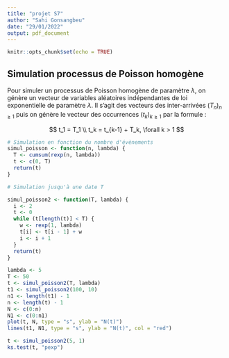 ---
title: "projet S7"
author: "Sahi Gonsangbeu"
date: "29/01/2022"
output: pdf_document
---

```{r setup, include=FALSE}
knitr::opts_chunk$set(echo = TRUE)
```

## Simulation processus de Poisson homogène

Pour simuler un processus de Poisson homogène de paramètre $\lambda$, on génère un vecteur de variables aléatoires indépendantes de loi exponentielle de paramètre $\lambda$. Il s'agit des vecteurs des inter-arrivées $(T_n)_{n \geq 1}$ puis on génère le vecteur des occurrences $(t_k)_{k \geq 1}$ par la formule :

$$
t_1 = T_1 \\
t_k = t_{k-1} + T_k,   \forall k > 1
$$


```{r}
# Simulation en fonction du nombre d'évènements
simul_poisson <- function(n, lambda) {
  T <- cumsum(rexp(n, lambda))
  t <- c(0, T)
  return(t)
}
```

```{r}
# Simulation jusqu'à une date T

simul_poisson2 <- function(T, lambda) {
  i <- 2
  t <- 0
  while (t[length(t)] < T) {
    w <- rexp(1, lambda)
    t[i] <- t[i - 1] + w
    i <- i + 1
  }
  return(t)
}
```

```{r}
lambda <- 5
T <- 50
t <- simul_poisson2(T, lambda)
t1 <- simul_poisson2(100, 10)
n1 <- length(t1) - 1
n <- length(t) - 1
N <- c(0:n)
N1 <- c(0:n1)
plot(t, N, type = "s", ylab = "N(t)")
lines(t1, N1, type = "s", ylab = "N(t)", col = "red")
```
```{r}
t <- simul_poisson2(5, 1)
ks.test(t, "pexp")
```

